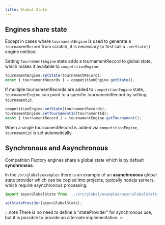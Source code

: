 ```yaml
---
title: Global State
---
```


## Engines share state

Except in cases where `tournamentEngine` is used to generate a `tournamentRecord` from scratch,
it is necessary to first call a `.setState()` engine method.

Setting `tournamentEngine` state adds a tournamentRecord to global state, which makes it available to `competitionEngine`.

```js
tournamentEngine.setState(tournamentRecord);
const { tournamentRecords } = competitionEngine.getState();
```

If multiple tournamentRecords are added to `competitionEngine` state,
`tournamentEngine` can point to a specific tournamentRecord by setting `tournamentId`.

```js
competitionEngine.setState(tournamentRecords);
tournamentEngine.setTournamentId(tournamentId);
const { tournamentRecord } = tournamentEngine.getTournament();
```

When a single tournamentRecord is added via `competitionEngine`, `tournamentId` is set automatically.

## Synchronous and Asynchronous

Competition Factory engines share a global state which is by default **synchronous**.

In the `/sr/global/examples` there is an example of an **asynchronous** global state provider which can be copied into projects,
typically nodejs servers, which require asynchronous processing.

```js
import asyncGlobalState from '../src/global/examples/asyncGlobalState';

setStateProvider(asyncGlobalState);
```

:::note
There is no need to define a "stateProvider" for synchronous use, but it is possible to provide an alternate implementation.
:::
